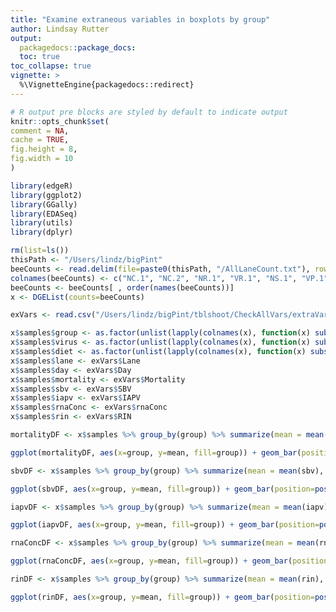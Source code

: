 ```yaml
---
title: "Examine extraneous variables in boxplots by group"
author: Lindsay Rutter
output:
  packagedocs::package_docs:
  toc: true
toc_collapse: true
vignette: >
  %\VignetteEngine{packagedocs::redirect}
---
```

  
  <meta http-equiv="content-type" content="text/html;charset=utf-8" />
  
  ```r
# R output pre blocks are styled by default to indicate output
knitr::opts_chunk$set(
  comment = NA,
  cache = TRUE,
  fig.height = 8,
  fig.width = 10
)
```

```r
library(edgeR)
library(ggplot2)
library(GGally)
library(EDASeq)
library(utils)
library(dplyr)

rm(list=ls())
thisPath <- "/Users/lindz/bigPint"
beeCounts <- read.delim(file=paste0(thisPath, "/AllLaneCount.txt"), row.names=1, stringsAsFactors = FALSE)
colnames(beeCounts) <- c("NC.1", "NC.2", "NR.1", "VR.1", "NS.1", "VP.1", "NS.2", "VR.2", "NP.1", "VP.2", "VC.1", "NP.2", "VP.3", "NP.3", "VS.1", "VS.2", "VC.2", "NC.3", "VP.4", "NC.4", "NR.2", "VC.3", "VC.4", "NP.4", "VR.3", "NC.5", "VS.3", "NP.5", "VC.5", "VS.4", "NS.3", "VS.5", "VP.5", "NR.3", "NR.4", "VC.6", "NS.4", "NC.6", "NP.6", "VR.4", "NR.5", "NR.6", "NS.5", "VP.6", "NS.6", "VR.5", "VR.6", "VS.6")
beeCounts <- beeCounts[ , order(names(beeCounts))]
x <- DGEList(counts=beeCounts)

exVars <- read.csv("/Users/lindz/bigPint/tblshoot/CheckAllVars/extraVarClean.csv")

x$samples$group <- as.factor(unlist(lapply(colnames(x), function(x) substring(unlist(strsplit(x, "[.]"))[1],1))))
x$samples$virus <- as.factor(unlist(lapply(colnames(x), function(x) substring(unlist(strsplit(x, "[.]"))[1],1,1))))
x$samples$diet <- as.factor(unlist(lapply(colnames(x), function(x) substring(unlist(strsplit(x, "[.]"))[1],2,2))))
x$samples$lane <- exVars$Lane
x$samples$day <- exVars$Day
x$samples$mortality <- exVars$Mortality
x$samples$sbv <- exVars$SBV
x$samples$iapv <- exVars$IAPV
x$samples$rnaConc <- exVars$rnaConc
x$samples$rin <- exVars$RIN
```

```r
mortalityDF <- x$samples %>% group_by(group) %>% summarize(mean = mean(mortality), sd = sd(mortality))

ggplot(mortalityDF, aes(x=group, y=mean, fill=group)) + geom_bar(position=position_dodge(), stat="identity", colour="black", size=.3) + geom_errorbar(aes(ymin=mean-sd, ymax=mean+sd), size=.3, width=.2, position=position_dodge(.9)) + ggtitle("Mortality")
```

```r
sbvDF <- x$samples %>% group_by(group) %>% summarize(mean = mean(sbv), sd = sd(sbv))

ggplot(sbvDF, aes(x=group, y=mean, fill=group)) + geom_bar(position=position_dodge(), stat="identity", colour="black", size=.3) + geom_errorbar(aes(ymin=mean-sd, ymax=mean+sd), size=.3, width=.2, position=position_dodge(.9)) + ggtitle("SBV")
```

```r
iapvDF <- x$samples %>% group_by(group) %>% summarize(mean = mean(iapv), sd = sd(iapv))

ggplot(iapvDF, aes(x=group, y=mean, fill=group)) + geom_bar(position=position_dodge(), stat="identity", colour="black", size=.3) + geom_errorbar(aes(ymin=mean-sd, ymax=mean+sd), size=.3, width=.2, position=position_dodge(.9)) + ggtitle("IAPV")
```

```r
rnaConcDF <- x$samples %>% group_by(group) %>% summarize(mean = mean(rnaConc), sd = sd(rnaConc))

ggplot(rnaConcDF, aes(x=group, y=mean, fill=group)) + geom_bar(position=position_dodge(), stat="identity", colour="black", size=.3) + geom_errorbar(aes(ymin=mean-sd, ymax=mean+sd), size=.3, width=.2, position=position_dodge(.9)) + ggtitle("RNA Concentration")
```

```r
rinDF <- x$samples %>% group_by(group) %>% summarize(mean = mean(rin), sd = sd(rin))

ggplot(rinDF, aes(x=group, y=mean, fill=group)) + geom_bar(position=position_dodge(), stat="identity", colour="black", size=.3) + geom_errorbar(aes(ymin=mean-sd, ymax=mean+sd), size=.3, width=.2, position=position_dodge(.9)) + ggtitle("RIN")
```
